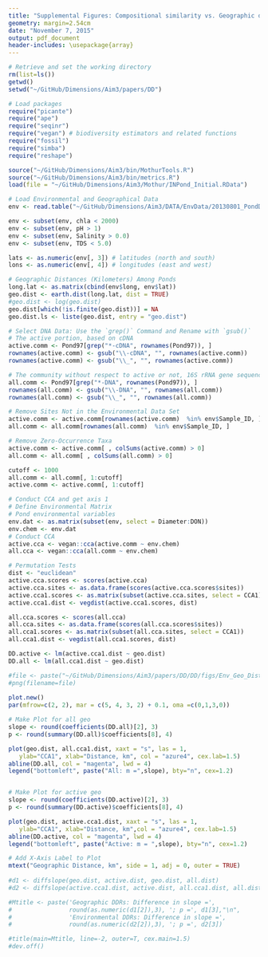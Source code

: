 ```yaml
---
title: "Supplemental Figures: Compositional similarity vs. Geographic distance"
geometry: margin=2.54cm
date: "November 7, 2015"
output: pdf_document
header-includes: \usepackage{array}
---
```


```r
# Retrieve and set the working directory
rm(list=ls())
getwd()
setwd("~/GitHub/Dimensions/Aim3/papers/DD")
```


```r
# Load packages
require("picante")
require("ape")
require("seqinr")
require("vegan") # biodiversity estimators and related functions
require("fossil")
require("simba")
require("reshape")

source("~/GitHub/Dimensions/Aim3/bin/MothurTools.R")
source("~/GitHub/Dimensions/Aim3/bin/metrics.R")
load(file = "~/GitHub/Dimensions/Aim3/Mothur/INPond_Initial.RData")
```


```r
# Load Environmental and Geographical Data
env <- read.table("~/GitHub/Dimensions/Aim3/DATA/EnvData/20130801_PondDataMod.csv", sep = ",", header = TRUE)

env <- subset(env, chla < 2000)
env <- subset(env, pH > 1)
env <- subset(env, Salinity > 0.0)
env <- subset(env, TDS < 5.0)

lats <- as.numeric(env[, 3]) # latitudes (north and south)
lons <- as.numeric(env[, 4]) # longitudes (east and west)

# Geographic Distances (Kilometers) Among Ponds
long.lat <- as.matrix(cbind(env$long, env$lat))
geo.dist <- earth.dist(long.lat, dist = TRUE)
#geo.dist <- log(geo.dist)
geo.dist[which(!is.finite(geo.dist))] = NA
geo.dist.ls <- liste(geo.dist, entry = "geo.dist")

# Select DNA Data: Use the `grep()` Command and Rename with `gsub()`
# The active portion, based on cDNA 
active.comm <- Pond97[grep("*-cDNA", rownames(Pond97)), ]
rownames(active.comm) <- gsub("\\-cDNA", "", rownames(active.comm))
rownames(active.comm) <- gsub("\\_", "", rownames(active.comm))

# The community without respect to active or not, 16S rRNA gene sequences
all.comm <- Pond97[grep("*-DNA", rownames(Pond97)), ]
rownames(all.comm) <- gsub("\\-DNA", "", rownames(all.comm))
rownames(all.comm) <- gsub("\\_", "", rownames(all.comm))

# Remove Sites Not in the Environmental Data Set
active.comm <- active.comm[rownames(active.comm)  %in% env$Sample_ID, ]
all.comm <- all.comm[rownames(all.comm)  %in% env$Sample_ID, ]

# Remove Zero-Occurrence Taxa 
active.comm <- active.comm[ , colSums(active.comm) > 0]
all.comm <- all.comm[ , colSums(all.comm) > 0]

cutoff <- 1000
all.comm <- all.comm[, 1:cutoff]
active.comm <- active.comm[, 1:cutoff]
```


```r
# Conduct CCA and get axis 1
# Define Environmental Matrix
# Pond environmental variables
env.dat <- as.matrix(subset(env, select = Diameter:DON))
env.chem <- env.dat
# Conduct CCA 
active.cca <- vegan::cca(active.comm ~ env.chem)
all.cca <- vegan::cca(all.comm ~ env.chem)

# Permutation Tests
dist <- "euclidean"
active.cca.scores <- scores(active.cca)
active.cca.sites <- as.data.frame(scores(active.cca.scores$sites))
active.cca1.scores <- as.matrix(subset(active.cca.sites, select = CCA1))
active.cca1.dist <- vegdist(active.cca1.scores, dist)

all.cca.scores <- scores(all.cca)
all.cca.sites <- as.data.frame(scores(all.cca.scores$sites))
all.cca1.scores <- as.matrix(subset(all.cca.sites, select = CCA1))
all.cca1.dist <- vegdist(all.cca1.scores, dist)
```



```r
DD.active <- lm(active.cca1.dist ~ geo.dist)
DD.all <- lm(all.cca1.dist ~ geo.dist)
```


```r
#file <- paste("~/GitHub/Dimensions/Aim3/papers/DD/DD/figs/Env_Geo_Dist.png", sep="")
#png(filename=file)
  
plot.new()
par(mfrow=c(2, 2), mar = c(5, 4, 3, 2) + 0.1, oma =c(0,1,3,0))

# Make Plot for all geo
slope <- round(coefficients(DD.all)[2], 3)
p <- round(summary(DD.all)$coefficients[8], 4)

plot(geo.dist, all.cca1.dist, xaxt = "s", las = 1, 
   ylab="CCA1", xlab="Distance, km", col = "azure4", cex.lab=1.5)
abline(DD.all, col = "magenta", lwd = 4)
legend("bottomleft", paste("All: m =",slope), bty="n", cex=1.2)


# Make Plot for active geo
slope <- round(coefficients(DD.active)[2], 3)
p <- round(summary(DD.active)$coefficients[8], 4)

plot(geo.dist, active.cca1.dist, xaxt = "s", las = 1, 
   ylab="CCA1", xlab="Distance, km",col = "azure4", cex.lab=1.5)
abline(DD.active, col = "magenta", lwd = 4)
legend("bottomleft", paste("Active: m = ",slope), bty="n", cex=1.2)

# Add X-Axis Label to Plot
mtext("Geographic Distance, km", side = 1, adj = 0, outer = TRUE)
  
#d1 <- diffslope(geo.dist, active.dist, geo.dist, all.dist)
#d2 <- diffslope(active.cca1.dist, active.dist, all.cca1.dist, all.dist)

#Mtitle <- paste('Geographic DDRs: Difference in slope =', 
#                round(as.numeric(d1[2]),3), '; p =', d1[3],"\n",
#                'Environmental DDRs: Difference in slope =', 
#                round(as.numeric(d2[2]),3), '; p =', d2[3])

#title(main=Mtitle, line=-2, outer=T, cex.main=1.5)
#dev.off()
```

